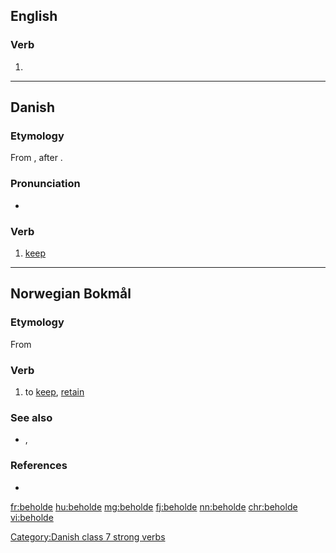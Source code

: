 ==English==

===Verb===
{{head|en|verb}}

# {{obsolete spelling of|behold|lang=en}}

----

==Danish==

===Etymology===
From {{prefix|be|holde|gloss2=to hold|lang=da}}, after {{etyl|gml|da}} {{term|beholden|lang=gml}}.

===Pronunciation===
* {{IPA|[b̥eˈhʌlˀə]|lang=da}}

===Verb===
{{da-verb|behold|beholde|beholder|beholdt|har|beholdt}}

# [[keep]]

[[Category:Danish class 7 strong verbs]]

----
==Norwegian Bokmål==

===Etymology===
From {{etyl|gml|nb}} {{term|beholden|lang=gml}}

===Verb===
{{head|nb|verb|imperative|behold|present tense|beholder|simple past and past participle|beholdt|present participle|beholdende}}

# to [[keep]], [[retain]]

===See also===
* {{l|nn|behalda}}, {{l-nn|behalde}}

===References===
* {{R:The Bokmål Dictionary}}

[[fr:beholde]]
[[hu:beholde]]
[[mg:beholde]]
[[fj:beholde]]
[[nn:beholde]]
[[chr:beholde]]
[[vi:beholde]]